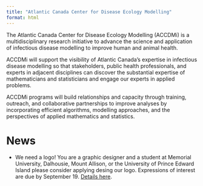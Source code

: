 ```yaml
---
title: "Atlantic Canada Center for Disease Ecology Modelling"
format: html
---
```


The Atlantic Canada Center for Disease Ecology Modelling (ACCDMi) is a multidisciplinary research initiative to advance the science and application of infectious disease modelling to improve human and animal health.

ACCDMi will support the visibility of Atlantic Canada’s expertise in infectious disease modelling so that stakeholders, public health professionals, and experts in adjacent disciplines can discover the substantial expertise of mathematicians and statisticians and engage our experts in applied problems.

ACCDMi programs will build relationships and capacity through training, outreach, and collaborative partnerships to improve analyses by incorporating efficient algorithms, modelling approaches, and the perspectives of applied mathematics and statistics.

# News
- We need a logo! You are a graphic designer and a student at Memorial University, Dalhousie, Mount Allison, or the University of Prince Edward Island please consider applying desing our logo. Expressions of interest are due by September 19. [Details here](https://ahurford.github.io/accdmi-website/logo-app.html).
